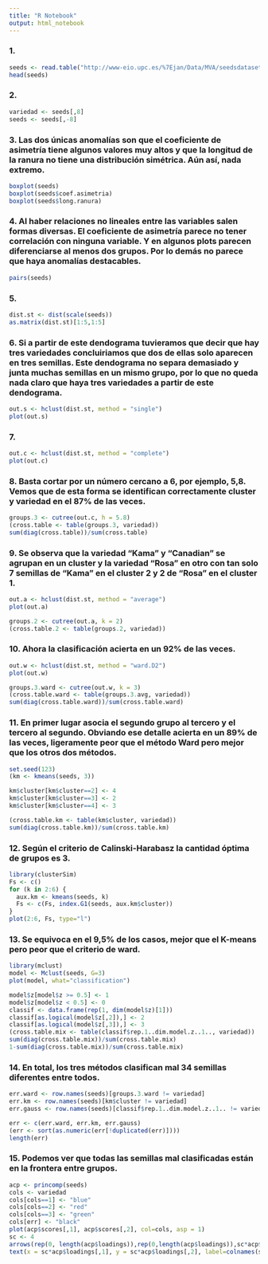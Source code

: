 ```yaml
---
title: "R Notebook"
output: html_notebook
---
```


### 1.

```r
seeds <- read.table("http://www-eio.upc.es/%7Ejan/Data/MVA/seedsdataset.dat", col.names = c("Area", "Perimeter", "Compacidad", "longitud", "ancho", "coef.asimetria", "long.ranura", "variedad"))
head(seeds)
```

### 2.

```r
variedad <- seeds[,8]
seeds <- seeds[,-8]
```

### 3. Las dos únicas anomalías son que el coeficiente de asimetría tiene algunos valores muy altos y que la longitud de la ranura no tiene una distribución simétrica. Aún así, nada extremo. 

```r
boxplot(seeds)
boxplot(seeds$coef.asimetria)
boxplot(seeds$long.ranura)
```

### 4. Al haber relaciones no lineales entre las variables salen formas diversas. El coeficiente de asimetría parece no tener correlación con ninguna variable. Y en algunos plots parecen diferenciarse al menos dos grupos. Por lo demás no parece que haya anomalías destacables.

```r
pairs(seeds)
```

### 5.

```r
dist.st <- dist(scale(seeds))
as.matrix(dist.st)[1:5,1:5]
```

### 6. Si a partir de este dendograma tuvieramos que decir que hay tres variedades concluiriamos que dos de ellas solo aparecen en tres semillas. Este dendograma no separa demasiado y junta muchas semillas en un mismo grupo, por lo que no queda nada claro que haya tres variedades a partir de este dendograma.

```r
out.s <- hclust(dist.st, method = "single")
plot(out.s)
```

### 7.

```r
out.c <- hclust(dist.st, method = "complete")
plot(out.c)
```

### 8. Basta cortar por un número cercano a 6, por ejemplo, 5,8. Vemos que de esta forma se identifican correctamente cluster y variedad en el 87% de las veces.

```r
groups.3 <- cutree(out.c, h = 5.8)
(cross.table <- table(groups.3, variedad))
sum(diag(cross.table))/sum(cross.table)
```

### 9. Se observa que la variedad "Kama" y "Canadian" se agrupan en un cluster y la variedad "Rosa" en otro con tan solo 7 semillas de "Kama" en el cluster 2 y 2 de "Rosa" en el cluster 1.

```r
out.a <- hclust(dist.st, method = "average")
plot(out.a)

groups.2 <- cutree(out.a, k = 2)
(cross.table.2 <- table(groups.2, variedad))
```

### 10. Ahora la clasificación acierta en un 92% de las veces.

```r
out.w <- hclust(dist.st, method = "ward.D2")
plot(out.w)

groups.3.ward <- cutree(out.w, k = 3)
(cross.table.ward <- table(groups.3.avg, variedad))
sum(diag(cross.table.ward))/sum(cross.table.ward)
```

### 11. En primer lugar asocia el segundo grupo al tercero y el tercero al segundo. Obviando ese detalle acierta en un 89% de las veces, ligeramente peor que el método Ward pero mejor que los otros dos métodos.

```r
set.seed(123)
(km <- kmeans(seeds, 3))

km$cluster[km$cluster==2] <- 4
km$cluster[km$cluster==3] <- 2
km$cluster[km$cluster==4] <- 3

(cross.table.km <- table(km$cluster, variedad))
sum(diag(cross.table.km))/sum(cross.table.km)
```

### 12. Según el criterio de Calinski-Harabasz la cantidad óptima de grupos es 3.

```r
library(clusterSim)
Fs <- c()
for (k in 2:6) {
  aux.km <- kmeans(seeds, k)
  Fs <- c(Fs, index.G1(seeds, aux.km$cluster))
}
plot(2:6, Fs, type="l")
```

### 13. Se equivoca en el 9,5% de los casos, mejor que el K-means pero peor que el criterio de ward.

```r
library(mclust)
model <- Mclust(seeds, G=3)
plot(model, what="classification")

model$z[model$z >= 0.5] <- 1
model$z[model$z < 0.5] <- 0
classif <- data.frame(rep(1, dim(model$z)[1]))
classif[as.logical(model$z[,2]),] <- 2
classif[as.logical(model$z[,3]),] <- 3
(cross.table.mix <- table(classif$rep.1..dim.model.z..1.., variedad))
sum(diag(cross.table.mix))/sum(cross.table.mix)
1-sum(diag(cross.table.mix))/sum(cross.table.mix)
```

### 14. En total, los tres métodos clasifican mal 34 semillas diferentes entre todos.

```r
err.ward <- row.names(seeds)[groups.3.ward != variedad]
err.km <- row.names(seeds)[km$cluster != variedad]
err.gauss <- row.names(seeds)[classif$rep.1..dim.model.z..1.. != variedad]

err <- c(err.ward, err.km, err.gauss)
(err <- sort(as.numeric(err[!duplicated(err)])))
length(err)
```

### 15. Podemos ver que todas las semillas mal clasificadas están en la frontera entre grupos.

```r
acp <- princomp(seeds)
cols <- variedad
cols[cols==1] <- "blue"
cols[cols==2] <- "red"
cols[cols==3] <- "green"
cols[err] <- "black"
plot(acp$scores[,1], acp$scores[,2], col=cols, asp = 1)
sc <- 4
arrows(rep(0, length(acp$loadings)),rep(0,length(acp$loadings)),sc*acp$loadings[,1], sc*acp$loadings[,2], length=0.1, angle=10)
text(x = sc*acp$loadings[,1], y = sc*acp$loadings[,2], label=colnames(seeds))
```















